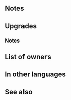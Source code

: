 {{Weapon Infobox
|tagid=SID_傭兵竜騎士の槍
|intID=3803
|image=wep_lc153
|exclusive=1
|weaponType=Lance
|cost=400
|might=16
|range=1
|effectiveness=Cavalry
|effect=Effective against cavalry foes. If foe initiates combat or foe's HP ≥ 75% at start of combat, grants Atk/Spd/Def/Res+4 to unit, inflicts Atk/Spd/Def-X on foe (X = 10% of unit's Def at start of combat), and inflicts Special cooldown charge -1 on foe per attack during combat (only highest value applied; does not stack).
|required=-
|refinePaths=default
|refineSP=400
|refineMedals=500
|refineDews=200
|effectSkill1=At start of combat, if unit's HP ≥ 25%, grants Atk/Spd/Def/Res+4 to unit during combat, unit makes a guaranteed follow-up attack, and reduces damage from attacks during combat and from area-of-effect Specials (excluding Røkkr area-of-effect Specials) by X% (if it is unit's first combat initiated by unit or first combat initiated by foe that turn, X = 40; otherwise, X = 20).
|properties=
}}
==Notes==
{{Effective damage bonus|cavalry}}
{{IfFoeInitiates}}
{{Temporary buffs}}
{{Temporary debuffs}}
{{At start of combat}}
{{CooldownChargeMinus}}
==Upgrades==
{{Weapon Upgrade List}}
===Notes===
{{Guaranteed follow-up interaction|name={{St|Hyperion Lance|refine=Skill1}}}}
{{DamagePercentageReduction}}
{{AoEDamageReduction}}
{{FirstCombat|name={{St|Hyperion Lance|refine=Skill1}}}}

==List of owners==
{{Skill Hero List}}
==In other languages==
{{OtherLanguages
|japanese=傭兵竜騎士の槍
|german=Hyperion-Lanze
|spanishEU=Lanza Hyperion
|spanishLA=Lanza Hyperion
|french=Lance d'Hypérion
|italian=Lancia Hyperion
|chineseTW=傭兵龍騎士之槍
|portuguese=Lança Hyperion
}}
==See also==
{{See also skills|cond=Description LIKE '%-X%=%of unit_s%at start of combat%' OR Description LIKE '%reduces damage%first combat%'}}
{{Weapons Navbox}}